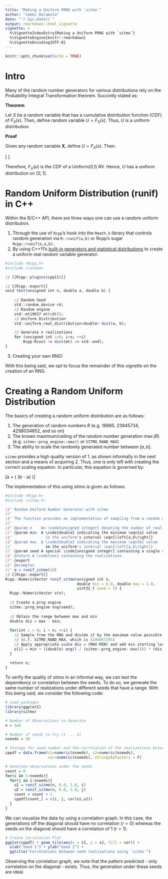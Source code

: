 ```yaml
---
title: "Making a Uniform PRNG with `sitmo`"
author: "James Balamuta"
date: "`r Sys.Date()`"
output: rmarkdown::html_vignette
vignette: >
  %\VignetteIndexEntry{Making a Uniform PRNG with `sitmo`}
  %\VignetteEngine{knitr::rmarkdown}
  %\VignetteEncoding{UTF-8}
---
```


```r
knitr::opts_chunk$set(echo = TRUE)
```

# Intro

Many of the random number generators for various distributions rely on the Probability Integral Transformation theorem. Succintly stated as:

**Theorem**

Let $X$ be a random variable that has a cumulative distribution function (CDF) of $F_X\left({x}\right)$. Then, define random variable $U = F_X\left({x}\right)$. Thus, $U$ is a uniform distribution.

**Proof**

Given any random variable **X**, define $U = F_X\left({x}\right)$. Then:

\[\begin{align*}
F_U\left({u}\right) &= P\left( {U \le u} \right) \\
   &= P\left( {{F_X}\left( x \right) \le u} \right) \\
   &= P\left( {X \le F_X^{ - 1}\left( u \right)} \right) \\
   &= {F_X}\left( {F_X^{ - 1}\left( u \right)} \right) \\
   &= u \\ 
\end{align*} \]

Therefore, $F_U\left({u}\right)$ is the CDF of a Uniform(0,1) RV. Hence, $U$ has a uniform distribution on $[0,1]$.

# Random Uniform Distribution (runif) in C++

Within the R/C++ API, there are three ways one can use a random uniform distribution.

1. Through the use of `Rcpp`'s hook into the `Rmath.h` library that controls random generation via `R::runif(a,b)` or Rcpp's sugar `Rcpp::runif(n,a,b)`. 
2. By using C++11's [built-in generators and statistical distributions](http://en.cppreference.com/w/cpp/numeric/random) to create a uniform real random variable generator.
```r
#include <Rcpp.h>
#include <random>

// [[Rcpp::plugins(cpp11)]]

// [[Rcpp::export]]
void test(unsigned int n, double a, double b) {
  
    // Random Seed
    std::random_device rd;
    // Random engine
    std::mt19937 mt(rd());
    // Uniform Distribution
    std::uniform_real_distribution<double> dist(a, b);

    // Generate n realizations
    for (unsigned int i=0; i<n; ++i)
        Rcpp:Rcout << dist(mt) << std::endl;
}
```
3. Creating your own RNG!

With this being said, we opt to focus the remainder of this vignette on the creation of an RNG. 

# Creating a Random Uniform Distribution

The basics of creating a random uniform distribution are as follows:

1. The generation of random numbers $R$ (e.g. 18885, 23945734, 4298034852, and so on)
2. The known maximum/ceiling of the random number generation $\max\left(R\right)$ (e.g. `sitmo::prng_engine::max()` or `SITMO_RAND_MAX`) 
3. The ability to scale the randomly generated number between $[a,b]$.

`sitmo` provides a high quality version of 1. as shown informally in the next section and a means of acquiring 2. Thus, one is only left with creating the correct scaling equation. In particular, this equation is governed by:

\[a + \frac{R}{{MAX\left( R \right)}}\left( {b - a} \right)\]

The implementation of this using sitmo is given as follows:

```r
#include <Rcpp.h>
#include <sitmo.h>

//' Random Uniform Number Generator with sitmo
//' 
//' The function provides an implementation of sampling from a random uniform distribution
//' 
//' @param n    An \code{unsigned integer} denoting the number of realizations to generate.
//' @param min  A \code{double} indicating the minimum \eqn{a} value 
//'               in the uniform's interval \eqn{\left[a,b\right]}
//' @param max  A \code{double} indicating the maximum \eqn{b} value 
//'               in the uniform's interval \eqn{\left[a,b\right]}
//' @param seed A special \code{unsigned integer} containing a single seed.
//' @return A \code{vec} containing the realizations.
//' @export
//' @examples
//' a = runif_sitmo(10)
// [[Rcpp::export]]
Rcpp::NumericVector runif_sitmo(unsigned int n,
                                double min = 0.0, double max = 1.0,
                                uint32_t seed = 1) {
  Rcpp::NumericVector o(n);
  
  // Create a prng engine
  sitmo::prng_engine eng(seed);
  
  // Obtain the range between max and min
  double dis = max - min; 
  
  for(int i = 0; i < n; ++i) {
    // Sample from the RNG and divide it by the maximum value possible 
    // (c.f. SITMO_RAND_MAX, which is 4294967295)
    // Apply appropriate scale dis = (MAX-MIN) and add min starting loc
    o[i] = min + ((double) eng() / (sitmo::prng_engine::max())) * (dis);
  }
  
  return o;
}
```


To verify the quality of sitmo in an informal way, we can test the dependency or correlation between the seeds. To do so, we generate the same number of realizations under different seeds that have a range. With this being said, we consider the following code:

```r
# Load packages
library(ggplot2)
library(sitmo)

# Number of Observations to Generate
n = 1e6

# Number of seeds to try (1 ... S)
nseeds = 30

# Storage for seed number and the correlation of the realizations between generators. 
cppdf = data.frame(s1=numeric(nseeds), s2=numeric(nseeds),
                   cor=numeric(nseeds), stringsAsFactors = F)

# Generate observations under the seeds
count = 0
for(i in 1:nseeds){
  for(j in i:nseeds){
    u1 = runif_sitmo(n, 0.0, 1.0, i)
    u2 = runif_sitmo(n, 0.0, 1.0, j)
    count = count + 1
    cppdf[count,] = c(i, j, cor(u1,u2))
  }
}
```

We can visualize the data by using a correlation graph. In this case, the generations off the diagonal should have no correlation ($r = 0$) whereas the seeds on the diagonal should have a correlation of 1 ($r = 1$).

```r
# Create Correlation Plot
ggplot(cppdf) + geom_tile(aes(x = s1, y = s2, fill = cor)) +
  xlab("Seed 1") + ylab("Seed 2") + 
  ggtitle("Correlations between seed realizations using `sitmo`")
```

Observing the correlation graph, we note that the pattern predicted - only correlation on the diagonal - exists. Thus, the generation under these seeds are ideal. 